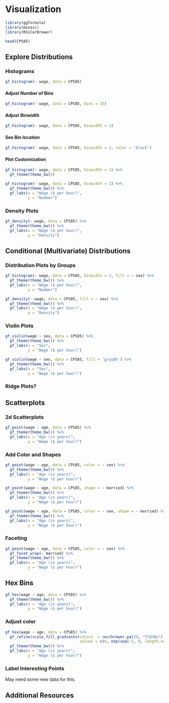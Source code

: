 # Visualization   

```r
library(ggformula)
library(mosaic)
library(RColorBrewer)

head(CPS85)
```


## Explore Distributions 


### Histograms    

```r
gf_histogram(~ wage, data = CPS85)
```

#### Adjust Number of Bins
```r
gf_histogram(~ wage, data = CPS85, bins = 15)
```


#### Adjust Binwidth

```r
gf_histogram(~ wage, data = CPS85, binwidth = 1)
```


#### See Bin location
```r
gf_histogram(~ wage, data = CPS85, binwidth = 1, color = 'black')
```

#### Plot Customization
```r
gf_histogram(~ wage, data = CPS85, binwidth = 1) %>%
  gf_theme(theme_bw())
```

```r
gf_histogram(~ wage, data = CPS85, binwidth = 1) %>%
  gf_theme(theme_bw()) %>%
  gf_labs(x = "Wage ($ per hour)", 
          y = "Number")
```



### Density Plots    

```r
gf_density(~ wage, data = CPS85) %>%
  gf_theme(theme_bw()) %>%
  gf_labs(x = "Wage ($ per hour)", 
          y = "Density")
```


## Conditional (Multivariate) Distributions 

### Distribution Plots by Groups   
```r
gf_histogram(~ wage, data = CPS85, binwidth = 1, fill = ~ sex) %>%
  gf_theme(theme_bw()) %>%
  gf_labs(x = "Wage ($ per hour)", 
          y = "Number")
```

```r
gf_density(~ wage, data = CPS85, fill = ~ sex) %>%
  gf_theme(theme_bw()) %>%
  gf_labs(x = "Wage ($ per hour)", 
          y = "Density")
```


### Violin Plots   
```r
gf_violin(wage ~ sex, data = CPS85) %>%
  gf_theme(theme_bw()) %>%
  gf_labs(x = "Sex", 
          y = "Wage ($ per hour)")
```


```r
gf_violin(wage ~ sex, data = CPS85, fill = 'gray85') %>%
  gf_theme(theme_bw()) %>%
  gf_labs(x = "Sex", 
          y = "Wage ($ per hour)")
```


### Ridge Plots?


## Scatterplots    


### 2d Scatterplots    
```r
gf_point(wage ~ age, data = CPS85) %>%
  gf_theme(theme_bw()) %>%
  gf_labs(x = "Age (in years)", 
          y = "Wage ($ per hour)")
```



### Add Color and Shapes    

```r
gf_point(wage ~ age, data = CPS85, color = ~ sex) %>%
  gf_theme(theme_bw()) %>%
  gf_labs(x = "Age (in years)", 
          y = "Wage ($ per hour)")
```


```r
gf_point(wage ~ age, data = CPS85, shape = ~ married) %>%
  gf_theme(theme_bw()) %>%
  gf_labs(x = "Age (in years)", 
          y = "Wage ($ per hour)")
```

```r
gf_point(wage ~ age, data = CPS85, color = ~ sex, shape = ~ married) %>%
  gf_theme(theme_bw()) %>%
  gf_labs(x = "Age (in years)", 
          y = "Wage ($ per hour)")
```


### Faceting   
```r
gf_point(wage ~ age, data = CPS85, color = ~ sex) %>%
  gf_facet_wrap(~ married) %>%
  gf_theme(theme_bw()) %>%
  gf_labs(x = "Age (in years)", 
          y = "Wage ($ per hour)")
```


## Hex Bins
```r
gf_hex(wage ~ age, data = CPS85) %>% 
  gf_theme(theme_bw()) %>%
  gf_labs(x = "Age (in years)", 
          y = "Wage ($ per hour)")
```

### Adjust color
```r
gf_hex(wage ~ age, data = CPS85) %>% 
  gf_refine(scale_fill_gradientn(colors  = rev(brewer.pal(9, "YlGnBu")),
                                 values = c(0, exp(seq(-5, 0, length.out = 100))))) %>%
  gf_theme(theme_bw()) %>%
  gf_labs(x = "Age (in years)", 
          y = "Wage ($ per hour)")
```




### Label Interesting Points  

May need some new data for this.


## Additional Resources

